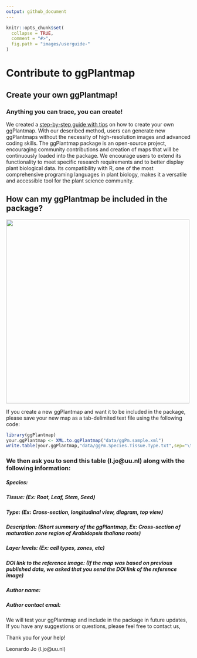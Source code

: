 ```yaml
---
output: github_document
---
```

```r
knitr::opts_chunk$set(
  collapse = TRUE,
  comment = "#>",
  fig.path = "images/userguide-"
)
```
# Contribute to ggPlantmap

## Create your own ggPlantmap!
### Anything you can trace, you can create!

We created a [step-by-step guide with tips](https://github.com/leonardojo/ggPlantmap/blob/main/guides/TutorialforXMLfile.pdf) on how to create your own ggPlantmap. With our described method, users can generate new ggPlantmaps without the necessity of high-resolution images and advanced coding skills. The ggPlantmap package is an open-source project, encouraging community contributions and creation of maps that will be continuously loaded into the package. We encourage users to extend its functionality to meet specific research requirements and to better display plant biological data. Its compatibility with R, one of the most comprehensive programing languages in plant biology, makes it a versatile and accessible tool for the plant science community.

## How can my ggPlantmap be included in the package?
<p>
<img src="https://github.com/leonardojo/ggPlantmap/blob/f7f426ecf5ee8f53a4603f125dcde6620c9f9edc/man/figures/hex.png" align="center" height="500"/>
</p>
If you create a new ggPlantmap and want it to be included in the package, please save your new map as a tab-delimited text file using the following code:
```r
library(ggPlantmap)
your.ggPlantmap <- XML.to.ggPlantmap("data/ggPm.sample.xml")
write.table(your.ggPlantmap,"data/ggPm.Species.Tissue.Type.txt",sep="\t",col.names=T)
```

### We then ask you to send this table (l.jo@uu.nl) along with the following information:
##### Species:
##### Tissue: (Ex: Root, Leaf, Stem, Seed)
##### Type: (Ex: Cross-section, longitudinal view, diagram, top view)
##### Description: (Short summary of the ggPlantmap, Ex: Cross-section of maturation zone region of Arabidopsis thaliana roots)
##### Layer levels: (Ex: cell types, zones, etc)
##### DOI link to the reference image: (If the map was based on previous published data, we asked that you send the DOI link of the reference image)
##### Author name:
##### Author contact email:

We will test your ggPlantmap and include in the package in future updates,
If you have any suggestions or questions, please feel free to contact us,

Thank you for your help!

Leonardo Jo (l.jo@uu.nl)



